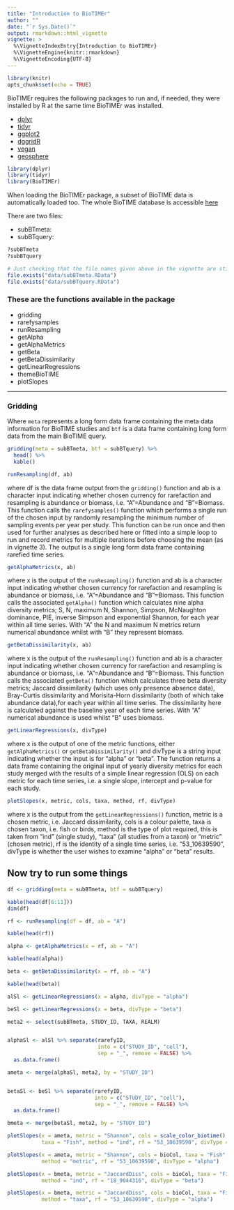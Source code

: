 ```yaml
---
title: "Introduction to BioTIMEr"
author: ""
date: "`r Sys.Date()`"
output: rmarkdown::html_vignette
vignette: >
  %\VignetteIndexEntry{Introduction to BioTIMEr}
  %\VignetteEngine{knitr::rmarkdown}
  %\VignetteEncoding{UTF-8}
---
```


```r
library(knitr)
opts_chunk$set(echo = TRUE)
```

BioTIMEr requires the following packages to run and, if needed, they were installed
by R at the same time BioTIMEr was installed.

- [dplyr](https://dplyr.tidyverse.org/)
- [tidyr](https://tidyr.tidyverse.org/)
- [ggplot2](https://ggplot2.tidyverse.org/)
- [dggridR](https://rdrr.io/cran/dggridR/)
- [vegan](https://vegandevs.github.io/vegan/)
- [geosphere](https://github.com/rspatial/geosphere)

```r
library(dplyr)
library(tidyr)
library(BioTIMEr)
```

When loading the BioTIMEr package, a subset of BioTIME data is automatically
loaded too.
The whole BioTIME database is accessible [here](https://biotime.st-andrews.ac.uk/)

There are two files: 

- subBTmeta: 
- subBTquery: 

```r
?subBTmeta
?subBTquery
```


```r
# Just checking that the file names given above in the vignette are still correct
file.exists("data/subBTmeta.RData")
file.exists("data/subBTquery.RData")
```


### These are the functions available in the package

- gridding
- rarefysamples
- runResampling
- getAlpha
- getAlphaMetrics
- getBeta
- getBetaDissimilarity
- getLinearRegressions
- themeBioTIME
- plotSlopes

----------------------------------------------------------------------
### Gridding
Where `meta` represents a long form data frame containing the meta data information for BioTIME studies and `btf` is a data frame containing long form data from the main BioTIME query.
```r
gridding(meta = subBTmeta, btf = subBTquery) %>% 
  head() %>% 
  kable()
```

```r
runResampling(df, ab)
```

where df is the data frame output from the `gridding()` function and ab is a character input indicating whether chosen currency for rarefaction and resampling is abundance or biomass, i.e. "A"=Abundance and "B"=Biomass. This function calls the `rarefysamples()` function which performs a single run of the chosen input by randomly resampling the minimum number of sampling events per year per study. This function can be run once and then used for further analyses as described here or fitted into a simple loop to run and record metrics for multiple iterations before choosing the mean (as in vignette 3). The output is a single long form data frame containing rarefied time series.

```r
getAlphaMetrics(x, ab) 
```

where x is the output of the `runResampling()` function and ab is a character input indicating whether chosen currency for rarefaction and resampling is abundance or biomass, i.e. "A"=Abundance and "B"=Biomass. This function calls the associated `getAlpha()` function which calculates nine alpha diversity metrics; S, N, maximum N, Shannon, Simpson, McNaughton dominance, PIE, inverse Simpson and exponential Shannon, for each year within all time series. With "A" the N and maximum N metrics return numerical abundance whilst with "B" they represent biomass.

```r
getBetaDissimilarity(x, ab) 
```

where x is the output of the `runResampling()` function and ab is a character input indicating whether chosen currency for rarefaction and resampling is abundance or biomass, i.e. "A"=Abundance and "B"=Biomass. This function calls the associated `getBeta()` function which calculates three beta diversity metrics; Jaccard dissimilarity (which uses only presence absence data), Bray-Curtis dissimilarity and Morisita-Horn dissimilarity (both of which take abundance data),for each year within all time series. The dissimilarity here is calculated against the baseline year of each time series. With "A" numerical abundance is used whilst "B" uses biomass.


```r
getLinearRegressions(x, divType)
```

where x is the output of one of the metric functions, either `getAlphaMetrics()` or `getBetaDissimilarity()` and divType is a string input indicating whether the input is for "alpha" or "beta". The function returns a data frame containing the original input of yearly diversity metrics for each study merged with the results of a simple linear regression (OLS) on each metric for each time series, i.e. a single slope, intercept and p-value for each study.


```r
plotSlopes(x, metric, cols, taxa, method, rf, divType)
```

where x is the output from the `getLinearRegressions()` function, metric is a chosen metric, i.e. Jaccard dissimilarity, cols is a colour palette, taxa is chosen taxon, i.e. fish or birds, method is the type of plot required, this is taken from "ind" (single study), "taxa" (all studies from a taxon) or "metric" (chosen metric), rf is the identity of a single time series, i.e. "53_10639590", divType is whether the user wishes to examine "alpha" or "beta" results.

## Now try to run some things

```r
df <- gridding(meta = subBTmeta, btf = subBTquery)

kable(head(df[6:11]))
dim(df)

rf <- runResampling(df = df, ab = "A")

kable(head(rf))

alpha <- getAlphaMetrics(x = rf, ab = "A")

kable(head(alpha))

beta <- getBetaDissimilarity(x = rf, ab = "A")

kable(head(beta))

alSl <- getLinearRegressions(x = alpha, divType = "alpha")

beSl <- getLinearRegressions(x = beta, divType = "beta")

meta2 <- select(subBTmeta, STUDY_ID, TAXA, REALM)


alphaSl <- alSl %>% separate(rarefyID,
                             into = c("STUDY_ID", "cell"),
                             sep = "_", remove = FALSE) %>%
  as.data.frame()

ameta <- merge(alphaSl, meta2, by = "STUDY_ID")


betaSl <- beSl %>% separate(rarefyID,
                            into = c("STUDY_ID", "cell"),
                            sep = "_", remove = FALSE) %>%
  as.data.frame()

bmeta <- merge(betaSl, meta2, by = "STUDY_ID")

```

```r
plotSlopes(x = ameta, metric = "Shannon", cols = scale_color_biotime(),
           taxa = "Fish", method = "ind", rf = "53_10639590", divType = "alpha")
```


```r
plotSlopes(x = ameta, metric = "Shannon", cols = bioCol, taxa = "Fish", 
           method = "metric", rf = "53_10639590", divType = "alpha")
```

```r
plotSlopes(x = bmeta, metric = "JaccardDiss", cols = bioCol, taxa = "Fish",
           method = "ind", rf = "18_9044316", divType = "beta")
```

```r
plotSlopes(x = bmeta, metric = "JaccardDiss", cols = bioCol, taxa = "Fish",
           method = "taxa", rf = "53_10639590", divType = "alpha")
```
